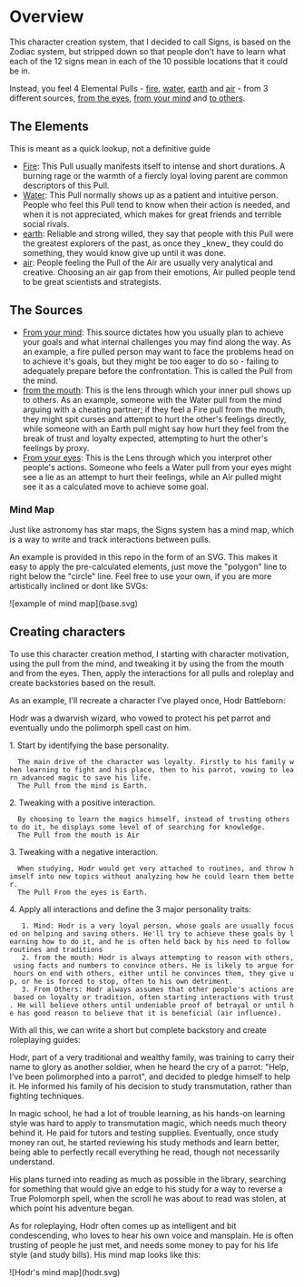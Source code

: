 = Overview =

This character creation system, that I decided to call Signs, is based on the Zodiac system, but stripped down so that people don't have to learn what each of the 12 signs mean in each of the 10 possible locations that it could be in. 

Instead, you feel 4 Elemental Pulls - [[fire.wiki|fire]], [[water.wiki|water]], [[earth.wiki|earth]] and [[air.wiki|air]] - from 3 different sources, [[eyes.wiki|from the eyes]], [[mind.wiki|from your mind]] and [[self.wiki|to others]].


== The Elements ==

This is meant as a quick lookup, not a definitive guide

* [[fire.wiki|Fire]]: This Pull usually manifests itself to intense and short durations. A burning rage or the warmth of a fiercly loyal loving parent are common descriptors of this Pull.
* [[water.wiki|Water]]: This Pull normally shows up as a patient and intuitive person. People who feel this Pull tend to know when their action is needed, and when it is not appreciated, which makes for great friends and terrible social rivals.
* [[earth.wiki|earth]]: Reliable and strong willed, they say that people with this Pull were the greatest explorers of the past, as once they _knew_ they could do something, they would know give up until it was done.
* [[air.wiki|air]]: People feeling the Pull of the Air are usually very analytical and creative. Choosing an air gap from their emotions, Air pulled people tend to be great scientists and strategists.

== The Sources ==

* [[mind.wiki|From your mind]]: This source dictates how you usually plan to achieve your goals and what internal challenges you may find along the way. As an example, a fire pulled person may want to face the problems head on to achieve it's goals, but they might be too eager to do so - failing to adequately prepare before the confrontation. This is called the Pull from the mind.
* [[outward.wiki|from the mouth]]: This is the lens through which your inner pull shows up to others. As an example, someone with the Water pull from the mind arguing with a cheating partner; if they feel a Fire pull from the mouth, they might spit curses and attempt to hurt the other's feelings directly, while someone with an Earth pull might say how hurt they feel from the break of trust and loyalty expected, attempting to hurt the other's feelings by proxy.
* [[eyes.wiki|From your eyes]]: This is the Lens through which you interpret other people's actions. Someone who feels a Water pull from your eyes might see a lie as an attempt to hurt their feelings, while an Air pulled might see it as a calculated move to achieve some goal.

=== Mind Map ===

Just like astronomy has star maps, the Signs system has a mind map, which is a way to write and track interactions between pulls.

An example is provided in this repo in the form of an SVG. This makes it easy to apply the pre-calculated elements, just move the "polygon" line to right below the "circle" line. Feel free to use your own, if you are more artistically inclined or dont like SVGs:

![example of mind map](base.svg)

== Creating characters ==

To use this character creation method, I starting with character motivation, using the pull from the mind, and tweaking it by using the from the mouth and from the eyes. Then, apply the interactions for all pulls and roleplay and create backstories based on the result.

As an example, I'll recreate a character I've played once, Hodr Battleborn:

Hodr was a dwarvish wizard, who vowed to protect his pet parrot and eventually undo the polimorph spell cast on him. 

1. Start by identifying the base personality. 
   The main drive of the character was loyalty. Firstly to his family when learning to fight and his place, then to his parrot, vowing to learn advanced magic to save his life. 
   The Pull from the mind is Earth.
2. Tweaking with a positive interaction. 
   By choosing to learn the magics himself, instead of trusting others to do it, he displays some level of of searching for knowledge. 
   The Pull from the mouth is Air
3. Tweaking with a negative interaction. 
   When studying, Hodr would get very attached to routines, and throw himself into new topics without analyzing how he could learn them better.
   The Pull From the eyes is Earth.
4. Apply all interactions and define the 3 major personality traits:
    1. Mind: Hodr is a very loyal person, whose goals are usually focused on helping and saving others. He'll try to achieve these goals by learning how to do it, and he is often held back by his need to follow routines and traditions
    2. from the mouth: Hodr is always attempting to reason with others, using facts and numbers to convince others. He is likely to argue for hours on end with others, either until he convinces them, they give up, or he is forced to stop, often to his own detriment.
    3. From Others: Hodr always assumes that other people's actions are based on loyalty or tradition, often starting interactions with trust. He will believe others until undeniable proof of betrayal or until he has good reason to believe that it is beneficial (air influence).

With all this, we can write a short but complete backstory and create roleplaying guides:

Hodr, part of a very traditional and wealthy family, was training to carry their name to glory as another soldier, when he heard the cry of a parrot: "Help, I've been polimorphed into a parrot", and decided to pledge himself to help it. He informed his family of his decision to study transmutation, rather than fighting techniques.

In magic school, he had a lot of trouble learning, as his hands-on learning style was hard to apply to transmutation magic, which needs much theory behind it. He paid for tutors and testing supplies. Eventually, once study money ran out, he started reviewing his study methods and learn better, being able to perfectly recall everything he read, though not necessarily understand.

His plans turned into reading as much as possible in the library, searching for something that would give an edge to his study for a way to reverse a True Polomorph spell, when the scroll he was about to read was stolen, at which point his adventure began.

As for roleplaying, Hodr often comes up as intelligent and bit condescending, who loves to hear his own voice and mansplain. He is often trusting of people he just met, and needs some money to pay for his life style (and study bills). His mind map looks like this:

![Hodr's mind map](hodr.svg)
